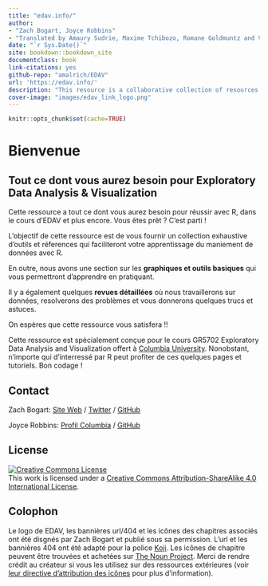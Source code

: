 ```yaml
--- 
title: "edav.info/"
author:
- "Zach Bogart, Joyce Robbins"
- "Translated by Amaury Sudrie, Maxime Tchibozo, Romane Goldmuntz and Vy Tran"
date: "`r Sys.Date()`"
site: bookdown::bookdown_site
documentclass: book
link-citations: yes
github-repo: "amalrich/EDAV"
url: 'https://edav.info/'
description: "This resource is a collaborative collection of resources designed to help students succeed in GR5702 Exploratory Data Analysis and Visualization, a course offered at Columbia University. While the course lectures and textbook focus on theoretical issues, this resource, in contrast, provides coding tips and examples to assist students as they create their own analyses and visualizations. It is our hope that students will contribute to edav.info and it will grow with the course."
cover-image: "images/edav_link_logo.png"
---
```


```r
knitr::opts_chunk$set(cache=TRUE)
```

# Bienvenue {-}


## Tout ce dont vous aurez besoin pour Exploratory Data Analysis & Visualization

Cette ressource a tout ce dont vous aurez besoin pour réussir avec R, dans le cours d'EDAV et plus encore. Vous êtes prêt ? C'est parti !

L'objectif de cette ressource est de vous fournir un collection exhaustive d'outils et réferences qui faciliteront votre apprentissage du maniement de données avec R.

En outre, nous avons une section sur les **graphiques et outils basiques** qui vous permettront d'apprendre en pratiquant.

Il y a également quelques **revues détaillées** où nous travaillerons sur données, resolverons des problèmes et vous donnerons quelques trucs et astuces.

On espères que cette ressource vous satisfera !!

Cette ressource est spécialement conçue pour le cours GR5702 Exploratory Data Analysis and Visualization offert à [Columbia University](https://www.columbia.edu/){target="_blank"}. Nonobstant, n'importe qui d'interressé par R peut profiter de ces quelques pages et tutoriels. Bon codage !

## Contact

Zach Bogart: 
[Site Web](https://zachbogart.com/){target="_blank"}
/
[Twitter](https://twitter.com/zachbogart){target="_blank"}
/
[GitHub](https://github.com/zachbogart){target="_blank"}

Joyce Robbins: 
[Profil Columbia](http://stat.columbia.edu/department-directory/name/joyce-robbins/){target="_blank"}
/
[GitHub](https://github.com/jtr13){target="_blank"}

<!-- License -->
## License

<a rel="license" href="http://creativecommons.org/licenses/by-sa/4.0/" target="_blank"><img alt="Creative Commons License" style="border-width:0" src="https://i.creativecommons.org/l/by-sa/4.0/88x31.png" /></a><br />This work is licensed under a <a rel="license" href="http://creativecommons.org/licenses/by-sa/4.0/" target="_blank">Creative Commons Attribution-ShareAlike 4.0 International License</a>.

<!-- Colophon -->
## Colophon

Le logo de EDAV, les bannières url/404 et les icônes des chapitres associés ont été disgnés par Zach Bogart et publié sous sa permission. L'url et les bannières 404 ont été adapté pour la police [Koji](https://zachbogart.com/koji){target="_blank"}. Les icônes de chapitre peuvent être trouvées et achetées sur [The Noun Project](https://thenounproject.com/zachbogart/){target="_blank"}. Merci de rendre crédit au créateur si vous les utilisez sur des ressources extérieures (voir [leur directive d'attribution des icônes](https://thenounproject.zendesk.com/hc/en-us/articles/200509928-How-do-I-give-creators-credit-in-my-work-){target="_blank"} pour plus d'information). 

<!-- Adding these nonvisible image files here to trick bookdown into copying them into the images folder -->
<img src="images/icons/edav_resource_url_404.png" height="0" width = "0">
<img src="images/icons/edav_resource_url_404_no_smile.png" height="0" width="0">
<img src="images/icons/edav_resource_url.png" height="0" width="0">
<img src="images/icons/edav_resource_small.png" height="0" width="0">

